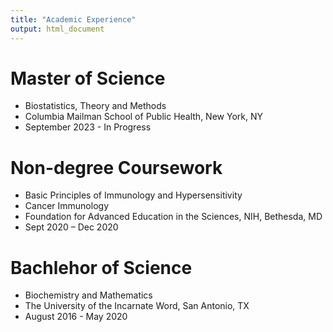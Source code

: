 ```yaml
---
title: "Academic Experience"
output: html_document
---
```


# Master of Science 
- Biostatistics, Theory and Methods 
- Columbia Mailman School of Public Health, New York, NY 
- September 2023 - In Progress

# Non-degree Coursework
- Basic Principles of Immunology and Hypersensitivity 
- Cancer Immunology 
- Foundation for Advanced Education in the Sciences, NIH, Bethesda, MD	
- Sept 2020 – Dec 2020

# Bachlehor of Science
- Biochemistry and Mathematics 
- The University of the Incarnate Word, San Antonio, TX
- August 2016 - May 2020






